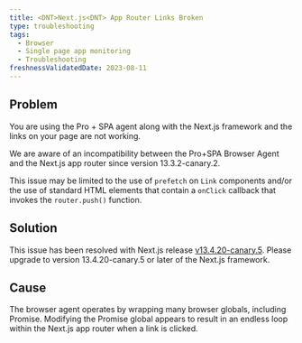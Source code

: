 ```yaml
---
title: <DNT>Next.js<DNT> App Router Links Broken
type: troubleshooting
tags:
  - Browser
  - Single page app monitoring
  - Troubleshooting
freshnessValidatedDate: 2023-08-11
---
```


## Problem

You are using the Pro + SPA agent along with the <DNT>Next.js<DNT> framework and the links on your page are not working.

We are aware of an incompatibility between the Pro+SPA Browser Agent and the <DNT>Next.js<DNT> app router since version 13.3.2-canary.2.

This issue may be limited to the use of `prefetch` on `Link` components and/or the use of standard HTML elements that contain a `onClick` callback that invokes the `router.push()` function.

## Solution

This issue has been resolved with <DNT>Next.js<DNT> release [v13.4.20-canary.5](https://github.com/vercel/next.js/releases/tag/v13.4.20-canary.5). Please upgrade to version 13.4.20-canary.5 or later of the <DNT>Next.js<DNT> framework.

## Cause

The browser agent operates by wrapping many browser globals, including Promise. Modifying the Promise global appears to result in an endless loop within the <DNT>Next.js<DNT> app router when a link is clicked.
